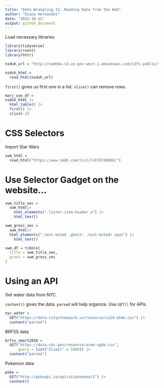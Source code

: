 ```yaml
---
title: "Data Wrangling II: Reading Data from the Web"
author: "Diana Hernandez"
date: "2023-10-12"
output: github_document
---
```


Load necessary libraries

```r
library(tidyverse)
library(rvest)
library(httr)
```


```r
nsduh_url = "http://samhda.s3-us-gov-west-1.amazonaws.com/s3fs-public/field-uploads/2k15StateFiles/NSDUHsaeShortTermCHG2015.htm"

nsduh_html = 
  read_html(nsduh_url)
```

`first()` gives us first one in a list. `slice()` can remove rows.

```r
marj_use_df =
nsduh_html |>
  html_table() |>
  first() |>
  slice(-1)
```

# CSS Selectors

Import Star Wars

```r
swm_html = 
  read_html("https://www.imdb.com/list/ls070150896/")
```

# Use Selector Gadget on the website...

```r
swm_title_vec = 
  swm_html|>
    html_elements(".lister-item-header a") |>
    html_text()

swm_gross_vec = 
  swm_html|>
  html_elements(".text-muted .ghost~ .text-muted+ span") |>
    html_text()

swm_df = tibble(
  title = swm_title_vec,
  gross = swm_gross_vec
)
```

# Using an API

Get water data from NYC.

`content()` gives the data. `parsed` will help organize. Use `GET()` for APIs.

```r
nyc_water = 
  GET("https://data.cityofnewyork.us/resource/ia2d-e54m.csv") |> 
  content("parsed")
```

BRFSS data

```r
brfss_smart2010 = 
  GET("https://data.cdc.gov/resource/acme-vg9e.csv",
      query = list("$limit" = 5000)) |> 
  content("parsed")
```

Pokemon data

```r
poke = 
  GET("http://pokeapi.co/api/v2/pokemon/1") |>
  content()
```

